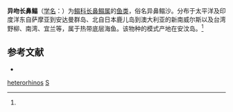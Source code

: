 {{Speciesbox
| genus = Soleichthys
| species = heterorhinos
| image = Blue Edged Sole - Soleichthys heterorhinos.jpg
| image_caption = 埃及的異吻長鼻鰨
| image2 = Soleichthys heterorhinos biofluorescence.jpg
| image2_caption = 異吻長鼻鰨的[[生物螢光|生物螢光]]
| authority = (Bleeker, 1856)<ref name='id8707'>{{cite web| url =http://www.bioinfo.cn/db05/BjdwSpecies.php?action=view&id=8707| title =异吻长鼻鳎| work =《中国动物物种编目数据库》| publisher =中国科学院微生物研究所| author =中国科学院动物研究所| accessdate =2009-04-16| deadurl =yes| archiveurl =https://web.archive.org/web/20160305080135/http://www.bioinfo.cn/db05/BjdwSpecies.php?action=view&id=8707| archivedate =2016-03-05}}</ref>
| synonyms = *''Solea heterorhinos, Bleeker, 1856''
*''Aesopia heterorhina ,Bleeker, 1856''
*''Aesopia heterorhinos, Bleeker, 1856''
*''Aesopia heterohinos, Bleeker, 1856''
*''Solea heterorhina, Bleeker, 1856''
*''Solea heterorhinus, Bleeker, 1856''
*''Soleichthys heterohinos, Bleeker, 1856''
|}}

'''异吻长鼻鳎'''（[[学名|学名]]：{{lang|la|''Soleichthys heterorhinos''}}）为[[鳎科|鳎科]][[长鼻鳎属|长鼻鳎属]]的[[鱼类|鱼类]]，俗名异鼻鳎沙。分布于太平洋及印度洋东自萨摩亚到安达曼群岛、北自日本鹿儿岛到澳大利亚的新南威尔斯以及台湾野柳、南湾、宜兰等，属于热带底层海鱼。该物种的模式产地在安汶岛。<ref name='id8707'/>

== 参考文献 ==
{{reflist}}
* {{TaiBNET| zh=異吻長鼻鰨 | id=382781 | binomial=Soleichthys heterorhinos | authority=Bleeker, 1856 | var= | accessdate=2013-01-24}}
{{Taxonbar|from=Q387160}}

[[Category:长鼻鳎属|heterorhinos]]
[[Category:1856年描述的魚類|S]]


{{鰈形目小作品}}